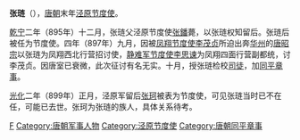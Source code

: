 '''张琏'''（{{bd|9世纪||890年代|catIdx=Z}}），[[唐朝|唐朝]]末年[[泾原节度使|泾原节度使]]。

[[乾宁|乾宁]]二年（895年）十二月，张琏父泾原节度使[[张鐇|张鐇]]薨，以张琏权知留后。张琏后被任为节度使。四年（897年）九月，因被[[凤翔节度使|凤翔节度使]][[李茂贞|李茂贞]]所迫出奔[[华州|华州]]的[[唐昭宗|唐昭宗]]以张琏为凤翔西北行营招讨使，[[静难军节度使|静难军节度使]][[李思谏|李思谏]]为凤翔四面行营副都统，讨李茂贞。因唐室已衰微，此次征讨有名无实。十月，授张琏检校[[司徒|司徒]]，加[[同平章事|同平章事]]。

[[光化|光化]]二年（899年）正月，泾原军留后[[张珂_(唐朝)|张珂]]被表为节度使，可见张琏当时已不在任，可能已去世。张珂为张琏的族人，具体关系待考。

{{DEFAULTSORT:Z}}
[[Category:张姓|F]]
[[Category:唐朝军事人物|Category:唐朝军事人物]]
[[Category:泾原节度使|Category:泾原节度使]]
[[Category:唐朝同平章事|Category:唐朝同平章事]]